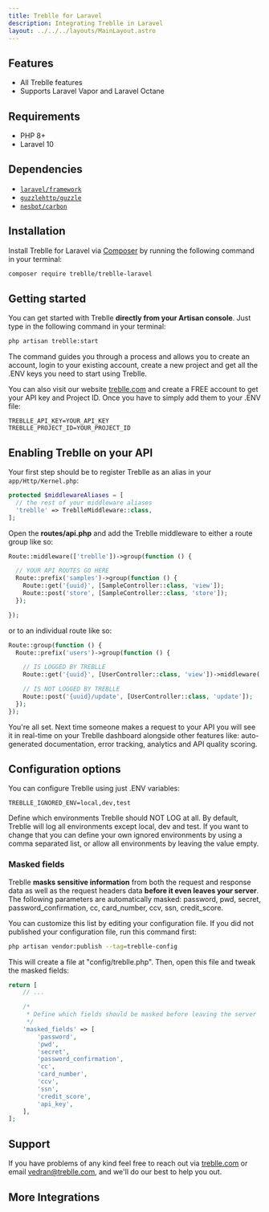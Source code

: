 ```yaml
---
title: Treblle for Laravel
description: Integrating Treblle in Laravel
layout: ../../../layouts/MainLayout.astro
---
```



## Features

- All Treblle features
- Supports Laravel Vapor and Laravel Octane

## Requirements

- PHP 8+
- Laravel 10

## Dependencies

- [`laravel/framework`](https://packagist.org/packages/laravel/framework)
- [`guzzlehttp/guzzle`](https://packagist.org/packages/guzzlehttp/guzzle)
- [`nesbot/carbon`](https://packagist.org/packages/nesbot/carbon)

## Installation

Install Treblle for Laravel via [Composer](http://getcomposer.org/) by running the following command in your terminal:

```bash
composer require treblle/treblle-laravel
```

## Getting started

You can get started with Treblle **directly from your Artisan console**. Just type in the following command in your
terminal:

```bash
php artisan treblle:start
```

The command guides you through a process and allows you to create an account, login to your existing account, create a
new project and get all the .ENV keys you need to start using Treblle.

You can also visit our website [treblle.com](https://treblle.com) and create a FREE account to get your API key and Project ID. Once
you have to simply add them to your .ENV file:

```shell
TREBLLE_API_KEY=YOUR_API_KEY
TREBLLE_PROJECT_ID=YOUR_PROJECT_ID
```

## Enabling Treblle on your API

Your first step should be to register Treblle as an alias in your `app/Http/Kernel.php`:

```php
protected $middlewareAliases = [
  // the rest of your middleware aliases
  'treblle' => TreblleMiddleware::class,
];
```

Open the **routes/api.php** and add the Treblle middleware to either a route group like so:

```php
Route::middleware(['treblle'])->group(function () {

  // YOUR API ROUTES GO HERE
  Route::prefix('samples')->group(function () {
    Route::get('{uuid}', [SampleController::class, 'view']);
    Route::post('store', [SampleController::class, 'store']);
  });

});
```

or to an individual route like so:

```php
Route::group(function () {
  Route::prefix('users')->group(function () {

    // IS LOGGED BY TREBLLE
    Route::get('{uuid}', [UserController::class, 'view'])->middleware('treblle');

    // IS NOT LOGGED BY TREBLLE
    Route::post('{uuid}/update', [UserController::class, 'update']);
  });
});
```

You're all set. Next time someone makes a request to your API you will see it in real-time on your Treblle dashboard
alongside other features like: auto-generated documentation, error tracking, analytics and API quality scoring.

## Configuration options

You can configure Treblle using just .ENV variables:

```shell
TREBLLE_IGNORED_ENV=local,dev,test
```

Define which environments Treblle should NOT LOG at all. By default, Treblle will log all environments except local, dev
and test. If you want to change that you can define your own ignored environments by using a comma separated list, or
allow all environments by leaving the value empty.

### Masked fields

Treblle **masks sensitive information** from both the request and response data as well as the request headers data
**before it even leaves your server**. The following parameters are automatically masked: password, pwd, secret,
password_confirmation, cc, card_number, ccv, ssn, credit_score.

You can customize this list by editing your configuration file. If you did not published your configuration file, run
this command first:

```bash
php artisan vendor:publish --tag=treblle-config
```

This will create a file at "config/treblle.php". Then, open this file and tweak the masked fields:

```php
return [
    // ...

    /*
     * Define which fields should be masked before leaving the server
     */
    'masked_fields' => [
        'password',
        'pwd',
        'secret',
        'password_confirmation',
        'cc',
        'card_number',
        'ccv',
        'ssn',
        'credit_score',
        'api_key',
    ],
];
```

## Support

If you have problems of any kind feel free to reach out via [treblle.com](https://treblle.com) or email vedran@treblle.com, and we'll
do our best to help you out.

## More Integrations

<TreblleIntegrations />
